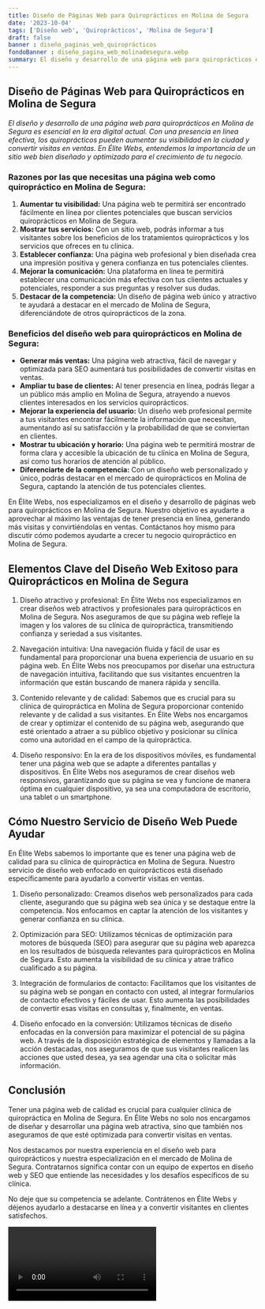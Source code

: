 ```yaml
---
title: Diseño de Páginas Web para Quiroprácticos en Molina de Segura
date: '2023-10-04'
tags: ['Diseño web', 'Quiroprácticos', 'Molina de Segura']
draft: false
banner : diseño_paginas_web_quiroprácticos
fondoBanner : diseño_pagina_web_molinadesegura.webp
summary: El diseño y desarrollo de una página web para quiroprácticos en Molina de Segura es esencial en la era digital actual. Con una presencia en línea efectiva, los quiroprácticos pueden aumentar su visibilidad en la ciudad y convertir visitas en ventas. En Élite Webs, entendemos la importancia de un sitio web bien diseñado y optimizado para el crecimiento de tu negocio.
---
```


## Diseño de Páginas Web para Quiroprácticos en Molina de Segura

*El diseño y desarrollo de una página web para quiroprácticos en Molina de Segura es esencial en la era digital actual. Con una presencia en línea efectiva, los quiroprácticos pueden aumentar su visibilidad en la ciudad y convertir visitas en ventas. En Élite Webs, entendemos la importancia de un sitio web bien diseñado y optimizado para el crecimiento de tu negocio.*

### Razones por las que necesitas una página web como quiropráctico en Molina de Segura:

1. **Aumentar tu visibilidad:** Una página web te permitirá ser encontrado fácilmente en línea por clientes potenciales que buscan servicios quiroprácticos en Molina de Segura.
2. **Mostrar tus servicios:** Con un sitio web, podrás informar a tus visitantes sobre los beneficios de los tratamientos quiroprácticos y los servicios que ofreces en tu clínica.
3. **Establecer confianza:** Una página web profesional y bien diseñada crea una impresión positiva y genera confianza en tus potenciales clientes.
4. **Mejorar la comunicación:** Una plataforma en línea te permitirá establecer una comunicación más efectiva con tus clientes actuales y potenciales, responder a sus preguntas y resolver sus dudas.
5. **Destacar de la competencia:** Un diseño de página web único y atractivo te ayudará a destacar en el mercado de Molina de Segura, diferenciándote de otros quiroprácticos de la zona.

### Beneficios del diseño web para quiroprácticos en Molina de Segura:

- **Generar más ventas:** Una página web atractiva, fácil de navegar y optimizada para SEO aumentará tus posibilidades de convertir visitas en ventas.
- **Ampliar tu base de clientes:** Al tener presencia en línea, podrás llegar a un público más amplio en Molina de Segura, atrayendo a nuevos clientes interesados en los servicios quiroprácticos.
- **Mejorar la experiencia del usuario:** Un diseño web profesional permite a tus visitantes encontrar fácilmente la información que necesitan, aumentando así su satisfacción y la probabilidad de que se conviertan en clientes.
- **Mostrar tu ubicación y horario:** Una página web te permitirá mostrar de forma clara y accesible la ubicación de tu clínica en Molina de Segura, así como tus horarios de atención al público.
- **Diferenciarte de la competencia:** Con un diseño web personalizado y único, podrás destacar en el mercado de quiroprácticos en Molina de Segura, captando la atención de tus potenciales clientes.

En Élite Webs, nos especializamos en el diseño y desarrollo de páginas web para quiroprácticos en Molina de Segura. Nuestro objetivo es ayudarte a aprovechar al máximo las ventajas de tener presencia en línea, generando más visitas y convirtiéndolas en ventas. Contáctanos hoy mismo para discutir cómo podemos ayudarte a crecer tu negocio quiropráctico en Molina de Segura.

<GifSeo />

<Cta />

## Elementos Clave del Diseño Web Exitoso para Quiroprácticos en Molina de Segura

1. Diseño atractivo y profesional: En Élite Webs nos especializamos en crear diseños web atractivos y profesionales para quiroprácticos en Molina de Segura. Nos aseguramos de que su página web refleje la imagen y los valores de su clínica de quiropráctica, transmitiendo confianza y seriedad a sus visitantes.

2. Navegación intuitiva: Una navegación fluida y fácil de usar es fundamental para proporcionar una buena experiencia de usuario en su página web. En Élite Webs nos preocupamos por diseñar una estructura de navegación intuitiva, facilitando que sus visitantes encuentren la información que están buscando de manera rápida y sencilla.

3. Contenido relevante y de calidad: Sabemos que es crucial para su clínica de quiropráctica en Molina de Segura proporcionar contenido relevante y de calidad a sus visitantes. En Élite Webs nos encargamos de crear y optimizar el contenido de su página web, asegurando que esté orientado a atraer a su público objetivo y posicionar su clínica como una autoridad en el campo de la quiropráctica.

4. Diseño responsivo: En la era de los dispositivos móviles, es fundamental tener una página web que se adapte a diferentes pantallas y dispositivos. En Élite Webs nos aseguramos de crear diseños web responsivos, garantizando que su página se vea y funcione de manera óptima en cualquier dispositivo, ya sea una computadora de escritorio, una tablet o un smartphone.

## Cómo Nuestro Servicio de Diseño Web Puede Ayudar

En Élite Webs sabemos lo importante que es tener una página web de calidad para su clínica de quiropráctica en Molina de Segura. Nuestro servicio de diseño web enfocado en quiroprácticos está diseñado específicamente para ayudarlo a convertir visitas en ventas.

1. Diseño personalizado: Creamos diseños web personalizados para cada cliente, asegurando que su página web sea única y se destaque entre la competencia. Nos enfocamos en captar la atención de los visitantes y generar confianza en su clínica.

2. Optimización para SEO: Utilizamos técnicas de optimización para motores de búsqueda (SEO) para asegurar que su página web aparezca en los resultados de búsqueda relevantes para quiroprácticos en Molina de Segura. Esto aumenta la visibilidad de su clínica y atrae tráfico cualificado a su página.

3. Integración de formularios de contacto: Facilitamos que los visitantes de su página web se pongan en contacto con usted, al integrar formularios de contacto efectivos y fáciles de usar. Esto aumenta las posibilidades de convertir esas visitas en consultas y, finalmente, en ventas.

4. Diseño enfocado en la conversión: Utilizamos técnicas de diseño enfocadas en la conversión para maximizar el potencial de su página web. A través de la disposición estratégica de elementos y llamadas a la acción destacadas, nos aseguramos de que sus visitantes realicen las acciones que usted desea, ya sea agendar una cita o solicitar más información.

## Conclusión

Tener una página web de calidad es crucial para cualquier clínica de quiropráctica en Molina de Segura. En Élite Webs no solo nos encargamos de diseñar y desarrollar una página web atractiva, sino que también nos aseguramos de que esté optimizada para convertir visitas en ventas.

Nos destacamos por nuestra experiencia en el diseño web para quiroprácticos y nuestra especialización en el mercado de Molina de Segura. Contratarnos significa contar con un equipo de expertos en diseño web y SEO que entiende las necesidades y los desafíos específicos de su clínica.

No deje que su competencia se adelante. Contrátenos en Élite Webs y déjenos ayudarlo a destacarse en línea y a convertir visitantes en clientes satisfechos.

<Video />

<CtaBot job='Quiroprácticos' city='Molina de Segura'/>

<Gmaps query='Molina de Segura+españa+maps' />